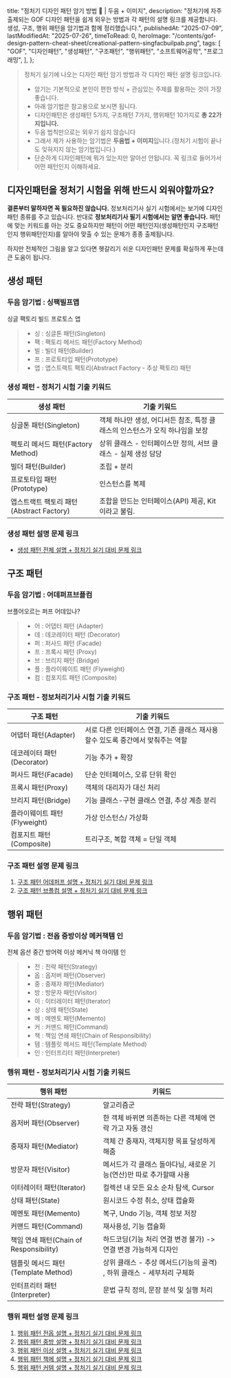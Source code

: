 
  title: "정처기 디자인 패턴 암기 방법 👺 | 두음 + 이미지",
  description:
    "정처기에 자주 출제되는 GOF 디자인 패턴을 쉽게 외우는 방법과 각 패턴의 설명 링크를 제공합니다. 생성, 구조, 행위 패턴을 암기법과 함께 정리했습니다.",
  publishedAt: "2025-07-09",
  lastModifiedAt: "2025-07-26",
  timeToRead: 0,
  heroImage:
    "/contents/gof-design-pattern-cheat-sheet/creational-pattern-singfacbuilpab.png",
  tags: [
    "GOF",
    "디자인패턴",
    "생성패턴",
    "구조패턴",
    "행위패턴",
    "소프트웨어공학",
    "프로그래밍",
  ],
};

> 정처기 실기에 나오는 디자인 패턴 암기 방법과 각 디자인 패턴 설명 링크입니다.
>
> - 암기는 기본적으로 본인이 편한 방식 + 관심있는 주제를 활용하는 것이 가장 좋습니다.
> - 아래 암기법은 참고용으로 보시면 됩니다.
> - 디자인패턴은 생성패턴 5가지, 구조패턴 7가지, 행위패턴 10가지로 **총 22가지입니다.**
> - 두음 법칙만으로는 외우기 쉽지 않습니다
> - 그래서 제가 사용하는 암기법은 **두음법 + 이미지**입니다.(정처기 시험이 끝나도 잊혀지지 않는 암기법입니다.)
> - 단순하게 디자인패턴에 뭐가 있는지만 알아선 안됩니다. 꼭 링크로 들어가서 어떤 패턴인지 이해하세요.

## 디자인패턴을 정처기 시험을 위해 반드시 외워야할까요?

**결론부터 말하자면 꼭 필요하진 않습니다.** 정보처리기사 실기 시험에서는 보기에 디자인패턴 종류를 주고 있습니다. 반대로 **정보처리기사 필기 시험에서는 알면 좋습니다.** 패턴에 맞는 키워드를 아는 것도 중요하지만 패턴이 어떤 패턴인지(생성패턴인지 구조패턴인지 행위패턴인지)를 알아야 맞출 수 있는 문제가 종종 출제됩니다.

하지만 전체적인 그림을 알고 있다면 헷갈리기 쉬운 디자인패턴 문제를 확실하게 푸는데 큰 도움이 됩니다.

## 생성 패턴

### 두음 암기법 : **싱팩빌프앱**

싱글 팩토리 빌드 프로토스 앱

<ImageWithCaption
  src="/contents/gof-design-pattern-cheat-sheet/creational-pattern-singfacbuilpab.png"
  alt="생성 패턴 암기법"
  caption="생성 패턴 이미지 암기법: 싱팩빌프앱"
  width={1024}
  height={1024}
  maxWidth={450}
/>

> - 싱 : 싱글톤 패턴(Singleton)
> - 팩 : 팩토리 메서드 패턴(Factory Method)
> - 빌 : 빌더 패턴(Builder)
> - 프 : 프로토타입 패턴(Prototype)
> - 앱 : 앱스트랙트 팩토리(Abstract Factory - 추상 팩토리) 패턴

### 생성 패턴 - 정처기 시험 기출 키워드

| 생성 패턴                                | 기출 키워드                                                                  |
| ---------------------------------------- | ---------------------------------------------------------------------------- |
| 싱글톤 패턴(Singleton)                   | 객체 하나만 생성, 어디서든 참조, 특정 클래스의 인스턴스가 오직 하나임을 보장 |
| 팩토리 메서드 패턴(Factory Method)       | 상위 클래스 - 인터페이스만 정의, 서브 클래스 - 실제 생성 담당                |
| 빌더 패턴(Builder)                       | 조립 + 분리                                                                  |
| 프로토타입 패턴(Prototype)               | 인스턴스를 복제                                                              |
| 앱스트랙트 팩토리 패턴(Abstract Factory) | 조합을 만드는 인터페이스(API) 제공, Kit이라고 불림.                          |

### 생성 패턴 설명 문제 링크

- [생성 패턴 전체 설명 + 정처기 실기 대비 문제 링크](/ko/blog/gof-design-creational-pattern-for-exam)

## 구조 패턴

### 두음 암기법 : **어데퍼프브플컴**

브플어오르는 퍼프 어데있나?

<ImageWithCaption
  src="/contents/gof-design-pattern-cheat-sheet/whrerispuffcome.png"
  alt="구조 패턴 암기법"
  caption="구조 패턴 이미지 암기법: 어데퍼프브플컴"
  width={1024}
  height={1024}
  maxWidth={450}
/>

> - 어 : 어댑터 패턴 (Adapter)
> - 데 : 데코레이터 패턴 (Decorator)
> - 퍼 : 퍼사드 패턴 (Facade)
> - 프 : 프록시 패턴 (Proxy)
> - 브 : 브리지 패턴 (Bridge)
> - 플 : 플라이웨이트 패턴 (Flyweight)
> - 컴 : 컴포지트 패턴 (Composite)

### 구조 패턴 - 정보처리기사 시험 기출 키워드

| 구조 패턴                    | 기출 키워드                                                                     |
| ---------------------------- | ------------------------------------------------------------------------------- |
| 어댑터 패턴(Adapter)         | 서로 다른 인터페이스 연결, 기존 클래스 재사용할수 있도록 중간에서 맞춰주는 역할 |
| 데코레이터 패턴(Decorator)   | 기능 추가 + 확장                                                                |
| 퍼사드 패턴(Facade)          | 단순 인터페이스, 오류 단위 확인                                                 |
| 프록시 패턴(Proxy)           | 객체의 대리자가 대신 처리                                                       |
| 브리지 패턴(Bridge)          | 기능 클래스-구현 클래스 연결, 추상 계층 분리                                    |
| 플라이웨이트 패턴(Flyweight) | 가상 인스턴스/ 가상화                                                           |
| 컴포지트 패턴(Composite)     | 트리구조, 복합 객체 = 단일 객체                                                 |

### 구조 패턴 설명 문제 링크

1. [구조 패턴 어데퍼프 설명 + 정처기 실기 대비 문제 링크](/ko/blog/gof-design-structural-pattern-for-exam)
2. [구조 패턴 브플컴 설명 + 정처기 실기 대비 문제 링크](/ko/blog/gof-design-structural-pattern-2)

## 행위 패턴

### 두음 암기법 : **전옵 중방이상 메커책템 인**

전체 옵션 중간 방어력 이상 메커닉 책 아이템 인

<ImageWithCaption
  src="/contents/gof-design-pattern-cheat-sheet/behavioral-pattern-alloptionabovemiddledefencebookmechanictem.png"
  alt="행위 패턴 암기법"
  caption="행위 패턴 이미지 암기법: 전옵 중방이상 메커책템"
  width={1024}
  height={1024}
  maxWidth={450}
/>

> - 전 : 전략 패턴(Strategy)
> - 옵 : 옵저버 패턴(Observer)
> - 중 : 중재자 패턴(Mediator)
> - 방 : 방문자 패턴(Visitor)
> - 이 : 이터레이터 패턴(Iterator)
> - 상 : 상태 패턴(State)
> - 메 : 메멘토 패턴(Memento)
> - 커 : 커맨드 패턴(Command)
> - 책 : 책임 연쇄 패턴(Chain of Responsibility)
> - 템 : 템플릿 메서드 패턴(Template Method)
> - 인 : 인터프리터 패턴(Interpreter)

### 행위 패턴 - 정보처리기사 시험 기출 키워드

| 행위 패턴                               | 키워드                                                                 |
| --------------------------------------- | ---------------------------------------------------------------------- |
| 전략 패턴(Strategy)                     | 알고리즘군                                                             |
| 옵저버 패턴(Observer)                   | 한 객체 바뀌면 의존하는 다른 객체에 연락 가고 자동 갱신                |
| 중재자 패턴(Mediator)                   | 객체 간 중재자, 객체지향 목표 달성하게 해줌                            |
| 방문자 패턴(Visitor)                    | 메서드가 각 클래스 돌아다님, 새로운 기능(연산)만 따로 추가할때 사용    |
| 이터레이터 패턴(Iterator)               | 컬렉션 내 모든 요소 순차 탐색, Cursor                                  |
| 상태 패턴(State)                        | 원시코드 수정 취소, 상태 캡슐화                                        |
| 메멘토 패턴(Memento)                    | 복구, Undo 기능, 객체 정보 저장                                        |
| 커맨드 패턴(Command)                    | 재사용성, 기능 캡슐화                                                  |
| 책임 연쇄 패턴(Chain of Responsibility) | 하드코딩(기능 처리 연결 변경 불가) -> 연결 변경 가능하게 디자인        |
| 템플릿 메서드 패턴(Template Method)     | 상위 클래스 - 추상 메서드(기능의 골격) , 하위 클래스 - 세부처리 구체화 |
| 인터프리터 패턴(Interpreter)            | 문법 규칙 정의, 문장 분석 및 실행 처리                                 |

### 행위 패턴 설명 문제 링크

1. [행위 패턴 전옵 설명 + 정처기 실기 대비 문제 링크](/ko/blog/gof-design-behavioral-pattern-1)
2. [행위 패턴 중방 설명 + 정처기 실기 대비 문제 링크](/ko/blog/gof-design-behavioral-pattern-5)
3. [행위 패턴 이상 설명 + 정처기 실기 대비 문제 링크](/ko/blog/gof-design-behavioral-pattern-4)
4. [행위 패턴 책메 설명 + 정처기 실기 대비 문제 링크](/ko/blog/gof-design-behavioral-pattern-3)
5. [행위 패턴 커템 설명 + 정처기 실기 대비 문제 링크](/ko/blog/gof-design-behavioral-pattern-2)
